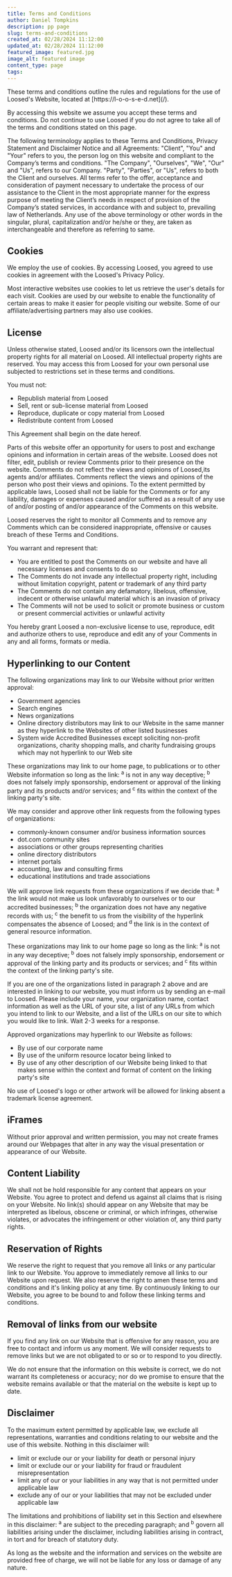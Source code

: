```yaml
---
title: Terms and Conditions
author: Daniel Tompkins
description: pp page
slug: terms-and-conditions
created_at: 02/28/2024 11:12:00
updated_at: 02/28/2024 11:12:00
featured_image: featured.jpg
image_alt: featured image
content_type: page
tags:
---
```

<ProseWrapper>
These terms and conditions outline the rules and regulations for the use of Loosed's Website, located at [https://l-o-o-s-e-d.net](/).

By accessing this website we assume you accept these terms and conditions. Do not continue to use Loosed if you do not agree to take all of the terms and conditions stated on this page.

The following terminology applies to these Terms and Conditions, Privacy Statement and Disclaimer Notice and all Agreements: "Client", "You" and "Your" refers to you, the person log on this website and compliant to the Company’s terms and conditions. "The Company", "Ourselves", "We", "Our" and "Us", refers to our Company. "Party", "Parties", or "Us", refers to both the Client and ourselves. All terms refer to the offer, acceptance and consideration of payment necessary to undertake the process of our assistance to the Client in the most appropriate manner for the express purpose of meeting the Client’s needs in respect of provision of the Company’s stated services, in accordance with and subject to, prevailing law of Netherlands. Any use of the above terminology or other words in the singular, plural, capitalization and/or he/she or they, are taken as interchangeable and therefore as referring to same.

## Cookies

We employ the use of cookies. By accessing Loosed, you agreed to use cookies in agreement with the Loosed's Privacy Policy.

Most interactive websites use cookies to let us retrieve the user's details for each visit. Cookies are used by our website to enable the functionality of certain areas to make it easier for people visiting our website. Some of our affiliate/advertising partners may also use cookies.

## License

Unless otherwise stated, Loosed and/or its licensors own the intellectual property rights for all material on Loosed. All intellectual property rights are reserved. You may access this from Loosed for your own personal use subjected to restrictions set in these terms and conditions.

You must not:

- Republish material from Loosed
- Sell, rent or sub-license material from Loosed
- Reproduce, duplicate or copy material from Loosed
- Redistribute content from Loosed

This Agreement shall begin on the date hereof.

Parts of this website offer an opportunity for users to post and exchange opinions and information in certain areas of the website. Loosed does not filter, edit, publish or review Comments prior to their presence on the website. Comments do not reflect the views and opinions of Loosed,its agents and/or affiliates. Comments reflect the views and opinions of the person who post their views and opinions. To the extent permitted by applicable laws, Loosed shall not be liable for the Comments or for any liability, damages or expenses caused and/or suffered as a result of any use of and/or posting of and/or appearance of the Comments on this website.

Loosed reserves the right to monitor all Comments and to remove any Comments which can be considered inappropriate, offensive or causes breach of these Terms and Conditions.

You warrant and represent that:

- You are entitled to post the Comments on our website and have all necessary licenses and consents to do so
- The Comments do not invade any intellectual property right, including without limitation copyright, patent or trademark of any third party
- The Comments do not contain any defamatory, libelous, offensive, indecent or otherwise unlawful material which is an invasion of privacy
- The Comments will not be used to solicit or promote business or custom or present commercial activities or unlawful activity

You hereby grant Loosed a non-exclusive license to use, reproduce, edit and authorize others to use, reproduce and edit any of your Comments in any and all forms, formats or media.

## Hyperlinking to our Content

The following organizations may link to our Website without prior written approval:

- Government agencies
- Search engines
- News organizations
- Online directory distributors may link to our Website in the same manner as they hyperlink to the Websites of other listed businesses
- System wide Accredited Businesses except soliciting non-profit organizations, charity shopping malls, and charity fundraising groups which may not hyperlink to our Web site

These organizations may link to our home page, to publications or to other Website information so long as the link: <sup>a</sup> is not in any way deceptive; <sup>b</sup> does not falsely imply sponsorship, endorsement or approval of the linking party and its products and/or services; and <sup>c</sup> fits within the context of the linking party's site.

We may consider and approve other link requests from the following types of organizations:

- commonly-known consumer and/or business information sources
- dot.com community sites
- associations or other groups representing charities
- online directory distributors
- internet portals
- accounting, law and consulting firms
- educational institutions and trade associations

We will approve link requests from these organizations if we decide that: <sup>a</sup> the link would not make us look unfavorably to ourselves or to our accredited businesses; <sup>b</sup> the organization does not have any negative records with us; <sup>c</sup> the benefit to us from the visibility of the hyperlink compensates the absence of Loosed; and <sup>d</sup> the link is in the context of general resource information.

These organizations may link to our home page so long as the link: <sup>a</sup> is not in any way deceptive; <sup>b</sup> does not falsely imply sponsorship, endorsement or approval of the linking party and its products or services; and <sup>c</sup> fits within the context of the linking party's site.

If you are one of the organizations listed in paragraph 2 above and are interested in linking to our website, you must inform us by sending an e-mail to Loosed. Please include your name, your organization name, contact information as well as the URL of your site, a list of any URLs from which you intend to link to our Website, and a list of the URLs on our site to which you would like to link. Wait 2-3 weeks for a response.

Approved organizations may hyperlink to our Website as follows:

- By use of our corporate name
- By use of the uniform resource locator being linked to
- By use of any other description of our Website being linked to that makes sense within the context and format of content on the linking party's site

No use of Loosed's logo or other artwork will be allowed for linking absent a trademark license agreement.

## iFrames

Without prior approval and written permission, you may not create frames around our Webpages that alter in any way the visual presentation or appearance of our Website.

## Content Liability

We shall not be hold responsible for any content that appears on your Website. You agree to protect and defend us against all claims that is rising on your Website. No link(s) should appear on any Website that may be interpreted as libelous, obscene or criminal, or which infringes, otherwise violates, or advocates the infringement or other violation of, any third party rights.

## Reservation of Rights

We reserve the right to request that you remove all links or any particular link to our Website. You approve to immediately remove all links to our Website upon request. We also reserve the right to amen these terms and conditions and it's linking policy at any time. By continuously linking to our Website, you agree to be bound to and follow these linking terms and conditions.

## Removal of links from our website

If you find any link on our Website that is offensive for any reason, you are free to contact and inform us any moment. We will consider requests to remove links but we are not obligated to or so or to respond to you directly.

We do not ensure that the information on this website is correct, we do not warrant its completeness or accuracy; nor do we promise to ensure that the website remains available or that the material on the website is kept up to date.

## Disclaimer

To the maximum extent permitted by applicable law, we exclude all representations, warranties and conditions relating to our website and the use of this website. Nothing in this disclaimer will:

- limit or exclude our or your liability for death or personal injury
- limit or exclude our or your liability for fraud or fraudulent misrepresentation
- limit any of our or your liabilities in any way that is not permitted under applicable law
- exclude any of our or your liabilities that may not be excluded under applicable law

The limitations and prohibitions of liability set in this Section and elsewhere in this disclaimer: <sup>a</sup> are subject to the preceding paragraph; and <sup>b</sup> govern all liabilities arising under the disclaimer, including liabilities arising in contract, in tort and for breach of statutory duty.

As long as the website and the information and services on the website are provided free of charge, we will not be liable for any loss or damage of any nature.
</ProseWrapper>

